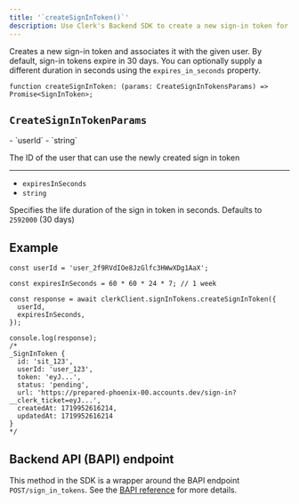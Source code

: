```yaml
---
title: '`createSignInToken()`'
description: Use Clerk's Backend SDK to create a new sign-in token for a given user.
---
```


Creates a new sign-in token and associates it with the given user. By default, sign-in tokens expire in 30 days. You can optionally supply a different duration in seconds using the `expires_in_seconds` property.

```tsx {{ prettier: false }}
function createSignInToken: (params: CreateSignInTokensParams) => Promise<SignInToken>;
```

## `CreateSignInTokenParams`

<Properties>
  - `userId`
  - `string`

  The ID of the user that can use the newly created sign in token

  ---

  - `expiresInSeconds`
  - `string`

  Specifies the life duration of the sign in token in seconds. Defaults to `2592000` (30 days)
</Properties>

## Example

```tsx {{ prettier: false }}
const userId = 'user_2f9RVdIOe8JzGlfc3HWwXDg1AaX';

const expiresInSeconds = 60 * 60 * 24 * 7; // 1 week

const response = await clerkClient.signInTokens.createSignInToken({
  userId,
  expiresInSeconds,
});

console.log(response);
/*
_SignInToken {
  id: 'sit_123',
  userId: 'user_123',
  token: 'eyJ...',
  status: 'pending',
  url: 'https://prepared-phoenix-00.accounts.dev/sign-in?__clerk_ticket=eyJ...',
  createdAt: 1719952616214,
  updatedAt: 1719952616214
}
*/
```

## Backend API (BAPI) endpoint

This method in the SDK is a wrapper around the BAPI endpoint `POST/sign_in_tokens`. See the [BAPI reference](https://clerk.com/docs/reference/backend-api/tag/Sign-in-Tokens#operation/CreateSignInToken) for more details.
